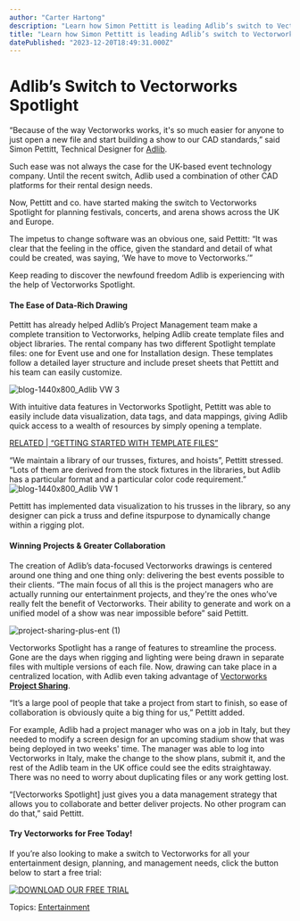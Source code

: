 ```yaml
---
author: "Carter Hartong"
description: "Learn how Simon Pettitt is leading Adlib’s switch to Vectorworks Spotlight, offering newfound design freedom. "
title: "Learn how Simon Pettitt is leading Adlib’s switch to Vectorworks Spotlight, offering newfound design freedom. " 
datePublished: "2023-12-20T18:49:31.000Z"
---
```

# Adlib’s Switch to Vectorworks Spotlight

“Because of the way Vectorworks works, it's so much easier for anyone to just open a new file and start building a show to our CAD standards,” said Simon Pettitt, Technical Designer for [Adlib](https://www.adlib.co.uk/). 

Such ease was not always the case for the UK-based event technology company. Until the recent switch, Adlib used a combination of other CAD platforms for their rental design needs. 

Now, Pettitt and co. have started making the switch to Vectorworks Spotlight for planning festivals, concerts, and arena shows across the UK and Europe. 

The impetus to change software was an obvious one, said Pettitt: “It was clear that the feeling in the office, given the standard and detail of what could be created, was saying, ‘We have to move to Vectorworks.’” 

Keep reading to discover the newfound freedom Adlib is experiencing with the help of Vectorworks Spotlight. 

#### The Ease of Data-Rich Drawing 

Pettitt has already helped Adlib’s Project Management team make a complete transition to Vectorworks, helping Adlib create template files and object libraries. The rental company has two different Spotlight template files: one for Event use and one for Installation design. These templates follow a detailed layer structure and include preset sheets that Pettitt and his team can easily customize. 

![blog-1440x800_Adlib VW 3](https://blog.vectorworks.net/hs-fs/hubfs/Blog%20Images/2023%20Blog%20Images/231220_ENT%20MTM%20ADLIB/blog-1440x800_Adlib%20VW%203.png?width=1440&height=800&name=blog-1440x800_Adlib%20VW%203.png)

With intuitive data features in Vectorworks Spotlight, Pettitt was able to easily include data visualization, data tags, and data mappings, giving Adlib quick access to a wealth of resources by simply opening a template. 

[RELATED | “GETTING STARTED WITH TEMPLATE FILES”](../../../net/vectorworks/blog/a-template-file-crash-course-vectorworks.html) 

“We maintain a library of our trusses, fixtures, and hoists”, Pettitt stressed. “Lots of them are derived from the stock fixtures in the libraries, but Adlib has a particular format and a particular color code requirement.” ![blog-1440x800_Adlib VW 1](https://blog.vectorworks.net/hs-fs/hubfs/Blog%20Images/2023%20Blog%20Images/231220_ENT%20MTM%20ADLIB/blog-1440x800_Adlib%20VW%201.png?width=1440&height=800&name=blog-1440x800_Adlib%20VW%201.png)

Pettitt has implemented data visualization to his trusses in the library, so any designer can pick a truss and define itspurpose to dynamically change within a rigging plot. 

#### Winning Projects & Greater Collaboration 

The creation of Adlib’s data-focused Vectorworks drawings is centered around one thing and one thing only: delivering the best events possible to their clients. “The main focus of all this is the project managers who are actually running our entertainment projects, and they're the ones who’ve really felt the benefit of Vectorworks. Their ability to generate and work on a unified model of a show was near impossible before” said Pettitt. 

![project-sharing-plus-ent (1)](https://blog.vectorworks.net/hs-fs/hubfs/Blog%20Images/090723_ENT%20Geoff%20Franklin%20HOW/project-sharing-plus-ent%20(1).png?width=1440&height=810&name=project-sharing-plus-ent%20(1).png)

Vectorworks Spotlight has a range of features to streamline the process. Gone are the days when rigging and lighting were being drawn in separate files with multiple versions of each file. Now, drawing can take place in a centralized location, with Adlib even taking advantage of [Vectorworks **Project Sharing**](../../../net/vectorworks/blog/an-overview-of-project-sharing-in-vectorworks-software.html). 

“It’s a large pool of people that take a project from start to finish, so ease of collaboration is obviously quite a big thing for us,” Pettitt added. 

For example, Adlib had a project manager who was on a job in Italy, but they needed to modify a screen design for an upcoming stadium show that was being deployed in two weeks' time. The manager was able to log into Vectorworks in Italy, make the change to the show plans, submit it, and the rest of the Adlib team in the UK office could see the edits straightaway. There was no need to worry about duplicating files or any work getting lost. 

“\[Vectorworks Spotlight\] just gives you a data management strategy that allows you to collaborate and better deliver projects. No other program can do that,” said Pettitt. 

#### Try Vectorworks for Free Today! 

If you’re also looking to make a switch to Vectorworks for all your entertainment design, planning, and management needs, click the button below to start a free trial: 

[![DOWNLOAD OUR FREE TRIAL](https://no-cache.hubspot.com/cta/default/3018241/390a27f0-579c-46cd-b561-f1be2603b72c.png)](https://cta-redirect.hubspot.com/cta/redirect/3018241/390a27f0-579c-46cd-b561-f1be2603b72c) 

 Topics: [Entertainment](https://blog.vectorworks.net/topic/entertainment) 

 